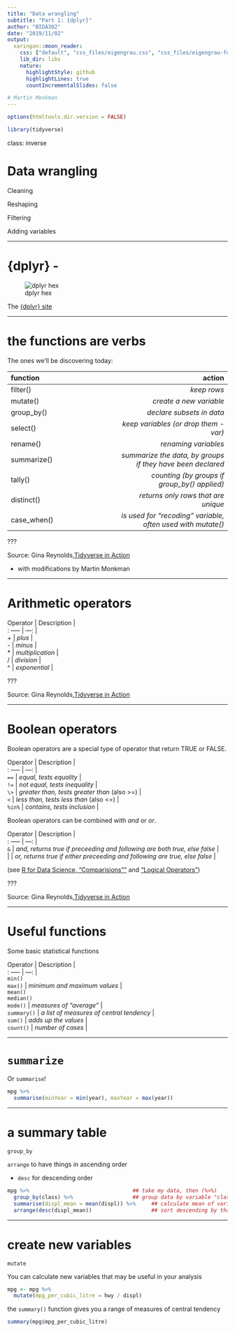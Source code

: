```yaml
---
title: "Data wrangling"
subtitle: "Part 1: {dplyr}"
author: "BIDA302"
date: "2019/11/02"
output:
  xaringan::moon_reader:
    css: ["default", "css_files/eigengrau.css", "css_files/eigengrau-fonts.css"]    
    lib_dir: libs
    nature:
      highlightStyle: github
      highlightLines: true
      countIncrementalSlides: false

# Martin Monkman
---
```



```r

options(htmltools.dir.version = FALSE)

library(tidyverse)

```

class: inverse

# Data wrangling

Cleaning

Reshaping

Filtering

Adding variables

---


# {dplyr} -

![dplyr hex](../img/dplyr_400.png)

The [{dplyr} site](https://dplyr.tidyverse.org/index.html)


---


# the functions are verbs

The ones we'll be discovering today:

|function |action |
| :--- | ---: |
| filter()    | *keep rows*|
| mutate()    | *create a new variable*|
| group_by()  | *declare subsets in data*|
| select()    | *keep variables (or drop them -var)*|
| rename()    | *renaming variables*|
| summarize() | *summarize the data, by groups if they have been declared*|
| tally()     | *counting (by groups if group_by() applied)*|
| distinct()  | *returns only rows that are unique*| 
| case_when() | *is used for "recoding" variable, often used with mutate()*|


???

Source: Gina Reynolds,[Tidyverse in Action](https://github.com/EvaMaeRey/tidyverse_in_action)

* with modifications by Martin Monkman

---

# Arithmetic operators

| Operator | Description |
| : ----- | ---: |
| + | *plus* |
| - | *minus* |
| \* | *multiplication*  |
| / | *division* |
| ^ | *exponential* |

???

Source: Gina Reynolds,[Tidyverse in Action](https://github.com/EvaMaeRey/tidyverse_in_action)


---

# Boolean operators

Boolean operators are a special type of operator that return TRUE or FALSE.  

| Operator | Description |
| : ----- | ---: |
| `==` | *equal, tests equality* |
| `!=` | *not equal, tests inequality* |
| `\>` | *greater than, tests greater than* (also >=) |
| `<` | *less than, tests less than* (also <=) |
| `%in%` | *contains, tests inclusion* |


Boolean operators can be combined with *and* or *or*.  

| Operator | Description |
| : ----- | ---: |
| `&` | *and, returns true if preceeding and following are both true, else false* |
| &#124;  | *or, returns true if either preceeding and following are true, else false* |

(see [R for Data Science, "Comparisions""](https://r4ds.had.co.nz/transform.html#comparisons) and ["Logical Operators"](https://r4ds.had.co.nz/transform.html#logical-operators))


???

Source: Gina Reynolds,[Tidyverse in Action](https://github.com/EvaMaeRey/tidyverse_in_action)

---

# Useful functions

Some basic statistical functions  

| Operator | Description |
| : ----- | ---: |
| `min()` <br> `max()` | *minimum and maximum values* |
| `mean()` <br> `median()` <br> `mode()` | *measures of "average"* |
| `summary()`  | *a list of measures of central tendency* |
| `sum()`  | *adds up the values* |
| `count()`  | *number of cases* |




---

# `summarize`

Or `summarise`!

```r
mpg %>%
  summarise(minYear = min(year), maxYear = max(year))

```


---

# a summary table

`group_by`

`arrange` to have things in ascending order

* `desc` for descending order


```r
mpg %>%                                 ## take my data, then (%>%)
  group_by(class) %>%                   ## group data by variable "class", then
  summarise(displ_mean = mean(displ)) %>%     ## calculate mean of variable "displ" for each, then
  arrange(desc(displ_mean))                   ## sort descending by that mean (ascending is simply "arrange(displ_mean)")
```



---

# create new variables

`mutate`

You can calculate new variables that may be useful in your analysis


```r

mpg <- mpg %>%
  mutate(mpg_per_cubic_litre = hwy / displ)

```


the `summary()` function gives you a range of measures of central tendency
 
```r

summary(mpg$mpg_per_cubic_litre)

```


